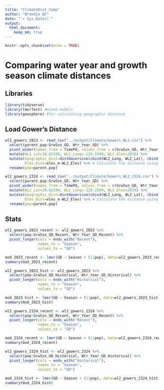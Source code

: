 ```yaml
---
title: "ClimateDist_Comp"
author: "Brandie QC"
date: "`r Sys.Date()`"
output: 
  html_document: 
    keep_md: true
---
```


```r
knitr::opts_chunk$set(echo = TRUE)
```

# Comparing water year and growth season climate distances

## Libraries
```r
library(tidyverse)
library(lmerTest) #mixed models
library(geosphere) #for calculating geographic distance
```

## Load Gower's Distance

```r
wl2_gowers_2023 <- read_csv("../output/Climate/Gowers_WL2.csv") %>% 
  select(parent.pop:GrwSsn_GD, Wtr_Year_GD) %>% 
  pivot_wider(names_from = TimePd, values_from = c(GrwSsn_GD, Wtr_Year_GD)) %>% 
  mutate(WL2_Lat=38.82599, WL2_Long=-120.2509, WL2_Elev=2020) %>% 
  mutate(Geographic_Dist=distHaversine(cbind(WL2_Long, WL2_Lat), cbind(Long, Lat)),
         Elev_Dist=elev_m-WL2_Elev) %>% # Calculate the distance using the haversine formula
  rename(pop=parent.pop)

wl2_gowers_2324 <- read_csv("../output/Climate/Gowers_WL2_2324.csv") %>% 
  select(parent.pop:GrwSsn_GD, Wtr_Year_GD) %>% 
  pivot_wider(names_from = TimePd, values_from = c(GrwSsn_GD, Wtr_Year_GD)) %>% 
  mutate(WL2_Lat=38.82599, WL2_Long=-120.2509, WL2_Elev=2020) %>% 
  mutate(Geographic_Dist=distHaversine(cbind(WL2_Long, WL2_Lat), cbind(Long, Lat)),
         Elev_Dist=elev_m-WL2_Elev) %>% # Calculate the distance using the haversine formula
  rename(pop=parent.pop)
```

## Stats
```r
wl2_gowers_2023_recent <- wl2_gowers_2023 %>% 
  select(pop:GrwSsn_GD_Recent, Wtr_Year_GD_Recent) %>% 
  pivot_longer(cols = ends_with("Recent"),
               names_to = "Season",
               values_to = "GD")

mod_2023_recent <- lmer(GD ~ Season + (1|pop), data=wl2_gowers_2023_recent)
summary(mod_2023_recent)

wl2_gowers_2023_hist <- wl2_gowers_2023 %>% 
  select(pop:GrwSsn_GD_Historical, Wtr_Year_GD_Historical) %>% 
  pivot_longer(cols = ends_with("Historical"),
               names_to = "Season",
               values_to = "GD")

mod_2023_hist <- lmer(GD ~ Season + (1|pop), data=wl2_gowers_2023_hist)
summary(mod_2023_hist)
```

```r
wl2_gowers_2324_recent <- wl2_gowers_2324 %>% 
  select(pop:GrwSsn_GD_Recent, Wtr_Year_GD_Recent) %>% 
  pivot_longer(cols = ends_with("Recent"),
               names_to = "Season",
               values_to = "GD")

mod_2324_recent <- lmer(GD ~ Season + (1|pop), data=wl2_gowers_2324_recent)
summary(mod_2324_recent)

wl2_gowers_2324_hist <- wl2_gowers_2324 %>% 
  select(pop:GrwSsn_GD_Historical, Wtr_Year_GD_Historical) %>% 
  pivot_longer(cols = ends_with("Historical"),
               names_to = "Season",
               values_to = "GD")

mod_2324_hist <- lmer(GD ~ Season + (1|pop), data=wl2_gowers_2324_hist)
summary(mod_2324_hist)
```